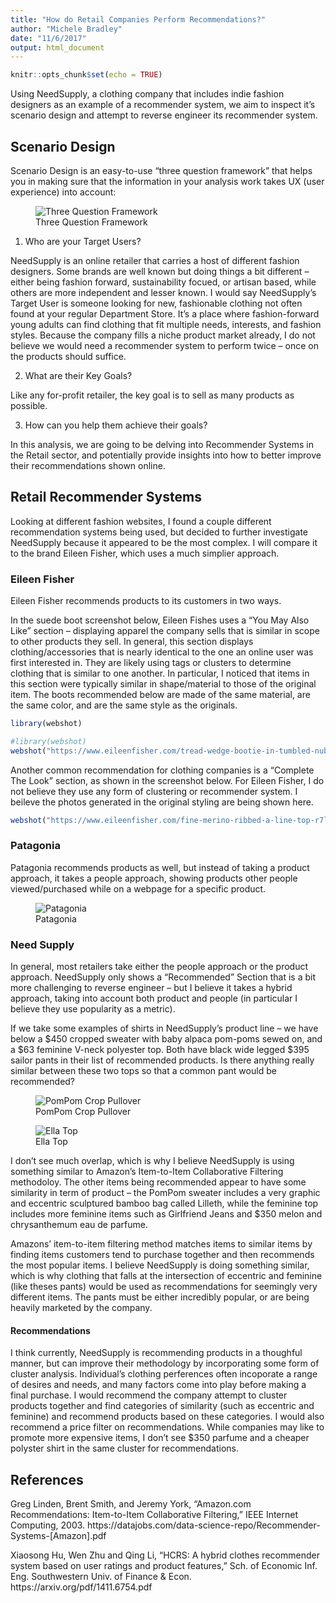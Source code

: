 ```yaml
---
title: "How do Retail Companies Perform Recommendations?"
author: "Michele Bradley"
date: "11/6/2017"
output: html_document
---
```


```r
knitr::opts_chunk$set(echo = TRUE)
```

Using NeedSupply, a clothing company that includes indie fashion designers as an example of a recommender system, we aim to inspect it's scenario design and attempt to reverse engineer its recommender system.

## Scenario Design

Scenario Design is an easy-to-use “three question framework” that helps you in making sure that the information in your analysis work takes UX (user experience) into account:

![Three Question Framework](https://github.com/Michelebradley/DATA_607_HW/blob/master/Recommender_Systems/three_question_framework.png?raw=true)

1. Who are your Target Users?

NeedSupply is an online retailer that carries a host of different fashion designers. Some brands are well known but doing things a bit different -- either being fashion forward, sustainability focued, or artisan based, while others are more independent and lesser known. I would say NeedSupply's Target User is someone looking for new, fashionable clothing not often found at your regular Department Store. It's a place where fashion-forward young adults can find clothing that fit multiple needs, interests, and fashion styles. Because the company fills a niche product market already, I do not believe we would need a recommender system to perform twice -- once on the products should suffice.

2. What are their Key Goals?

Like any for-profit retailer, the key goal is to sell as many products as possible.

3. How can you help them achieve their goals?

In this analysis, we are going to be delving into Recommender Systems in the Retail sector, and potentially provide insights into how to better improve their recommendations shown online.

## Retail Recommender Systems

Looking at different fashion websites, I found a couple different recommendation systems being used, but decided to further investigate NeedSupply because it appeared to be the most complex. I will compare it to the brand Eileen Fisher, which uses a much simplier approach.

### Eileen Fisher

Eileen Fisher recommends products to its customers in two ways.

In the suede boot screenshot below, Eileen Fishes uses a "You May Also Like" section -- displaying apparel the company sells that is similar in scope to other products they sell. In general, this section displays clothing/accessories that is nearly identical to the one an online user was first interested in. They are likely using tags or clusters to determine clothing that is similar to one another. In particular, I noticed that items in this section were typically similar in shape/material to those of the original item. The boots recommended below are made of the same material, are the same color, and are the same style as the originals.

```r
library(webshot)
```

```r
#library(webshot)
webshot("https://www.eileenfisher.com/tread-wedge-bootie-in-tumbled-nubuck-ef43991/?&color=1958", cliprect = c(0, 0, 1200, 1300), delay=0.5)
```

Another common recommendation for clothing companies is a "Complete The Look" section, as shown in the screenshot below. For Eileen Fisher, I do not believe they use any form of clustering or recommender system. I beileve the photos generated in the original styling are being shown here.

```r
webshot("https://www.eileenfisher.com/fine-merino-ribbed-a-line-top-r7liv-w4496/?&color=2267", cliprect = c(0, 0, 1200, 1300), delay=0.5)
```

### Patagonia

Patagonia recommends products as well, but instead of taking a product approach, it takes a people approach, showing products other people viewed/purchased while on a webpage for a specific product.

![Patagonia](https://github.com/Michelebradley/DATA_607_HW/blob/master/Recommender_Systems/patagonia.png?raw=true)

### Need Supply

In general, most retailers take either the people approach or the product approach. NeedSupply only shows a "Recommended" Section that is a bit more challenging to reverse engineer -- but I believe it takes a hybrid approach, taking into account both product and people (in particular I believe they use popularity as a metric). 

If we take some examples of shirts in NeedSupply's product line -- we have below a $450 cropped sweater with baby alpaca pom-poms sewed on, and a 
$63 feminine V-neck polyester top. Both have black wide legged 
$395 sailor pants in their list of recommended products. Is there anything really similar between these two tops so that a common pant would be recommended?

![PomPom Crop Pullover](https://github.com/Michelebradley/DATA_607_HW/blob/master/Recommender_Systems/needsupply_pompom.png?raw=true)

![Ella Top](https://github.com/Michelebradley/DATA_607_HW/blob/master/Recommender_Systems/needsupply_vneck.png?raw=true)

I don't see much overlap, which is why I believe NeedSupply is using something similar to Amazon's Item-to-Item Collaborative Filtering methodoloy. The other items being recommended appear to have some similarity in term of product -- the PomPom sweater includes a very graphic and eccentric sculptured bamboo bag called Lilleth, while the feminine top includes more feminine items such as Girlfriend Jeans and $350 melon and chrysanthemum eau de parfume. 

Amazons' item-to-item filtering method matches items to similar items by finding items customers tend to purchase together and then recommends the most popular items. I believe NeedSupply is doing something similar, which is why clothing that falls at the intersection of eccentric and feminine (like theses pants) would be used as recommendations for seemingly very different items. The pants must be either incredibly popular, or are being heavily marketed by the company.

#### Recommendations

I think currently, NeedSupply is recommending products in a thoughful manner, but can improve their methodology by incorporating some form of cluster analysis. Individual's clothing perferences often incoporate a range of desires and needs, and many factors come into play before making a final purchase. I would recommend the company attempt to cluster products together and find categories of similarity (such as eccentric and feminine) and recommend products based on these categories. I would also recommend a price filter on recommendations. While companies may like to promote more expensive items, I don't see $350 parfume and a cheaper polyster shirt in the same cluster for recommendations. 

## References

Greg Linden, Brent Smith, and Jeremy York, "Amazon.com Recommendations:  Item-to-Item Collaborative Filtering,"  IEEE Internet Computing, 2003.  https://datajobs.com/data-science-repo/Recommender-Systems-[Amazon].pdf

Xiaosong Hu, Wen Zhu and Qing Li, "HCRS: A hybrid clothes recommender system based on user ratings and product features," Sch. of Economic Inf. Eng. Southwestern Univ. of Finance & Econ. https://arxiv.org/pdf/1411.6754.pdf
